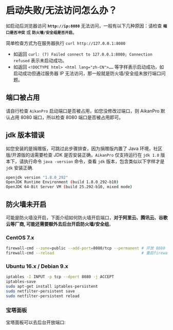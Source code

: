 # 启动失败/无法访问怎么办？

如启动后浏览器访问 **`http://ip:8080`** 无法访问，一般有以下几种原因：请检查 **`端口是否冲突`** 或 **`防火墙/安全组是否开启`**。

简单检查方式为在服务器执行 `curl http://127.0.0.1:8080`
- 如返回 `curl: (7) Failed connect to 127.0.0.1:8080; Connection refused` 表示未启动成功。
- 如返回 `<!DOCTYPE html> <html lang="zh-CN">……` 等字样表示启动成功，如启动成功但通过服务器 IP 无法访问，那一般就是防火墙/安全组未放行端口问题。


## 端口被占用

请自行检查 `AikanPro` 启动端口是否被占用，如您没修改过端口，则 AikanPro 默认占用 8080 端口，所以检查 8080 端口是否被占用即可。

## jdk 版本错误

如您安装的是捐赠版，可跳过此步骤排查，因为捐赠版内置了 Java 环境，社区版/开源版的话需要检查 JDK 是否安装正确，`AikanPro` 仅支持运行在 `jdk 1.8` 版本下，请执行命令 `java -version` 命令，查看 `jdk` 版本，包含类似以下字样才是 `jdk` 安装正确.

```bash showLineNumbers
openjdk version "1.8.0_292"
OpenJDK Runtime Environment (build 1.8.0_292-b10)
OpenJDK 64-Bit Server VM (build 25.292-b10, mixed mode)
```

## 防火墙未开启

可能是防火墙没开启，下面介绍如何防火墙开启端口，**对于阿里云、腾讯云、谷歌云等厂商, 可能还需要额外去后台开启防火墙/安全组**。

### CentOS 7.x

```bash showLineNumbers
firewall-cmd --zone=public --add-port=8080/tcp --permanent # 开放 8080 端口
firewall-cmd --reload                                      # 重启firewall
```

### Ubuntu 16.x / Debian 9.x

```bash showLineNumbers
iptables -I INPUT -p tcp --dport 8080 -j ACCEPT
iptables-save
sudo apt-get install iptables-persistent
sudo netfilter-persistent save
sudo netfilter-persistent reload
```

### 宝塔面板

宝塔面板可以去后台开放端口:
